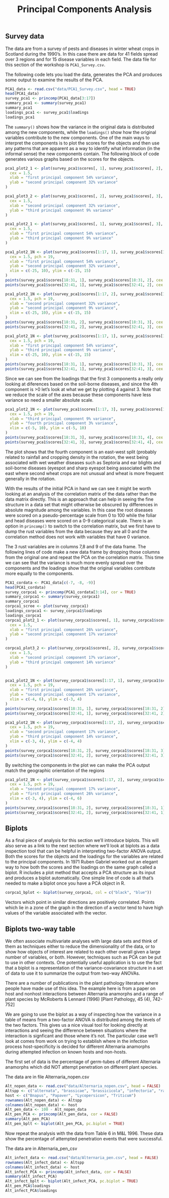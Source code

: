 % Principal Components Analysis


## Survey data

The data are from a survey of pests and diseases in winter wheat crops in Scotland during the 1990's.  In this case there are data for 41 fields spread over 3 regions and for 15 disease variables in each field.  The data file for this section of the workshop is `PCA1_Survey.csv`.

The following code lets you load the data, generates the PCA and produces some output to examine the results of the PCA.

```r
PCA1_data <- read.csv("data/PCA1_Survey.csv", head = TRUE)
head(PCA1_data)
survey_pca1 <- princomp(PCA1_data[3:17])
summary_pca1 <- summary(survey_pca1)
summary_pca1
loadings_pca1 <- survey_pca1$loadings
loadings_pca1
```

The `summary()` shows how the variance in the original data is distributed among the new components, while the `loadings()` show how the original variables contribute to the new components.  One of the main ways to interpret the components is to plot the scores for the objects and then use any patterns that are apparent as a way to identify what information (in the informal sense) the new components contain.  The following block of code generates various graphs based on the scores for the objects.

```r
pca1_plot2_1 <- plot(survey_pca1$scores[, 1], survey_pca1$scores[, 2],
  cex = 1.5,
  xlab = "first principal component 54% variance",
  ylab = "second principal component 32% variance"
)

pca1_plot3_2 <- plot(survey_pca1$scores[, 2], survey_pca1$scores[, 3],
  cex = 1.5,
  xlab = "second principal component 32% variance",
  ylab = "third principal component 9% variance"
)

pca1_plot2_1 <- plot(survey_pca1$scores[, 1], survey_pca1$scores[, 3],
  cex = 1.5,
  xlab = "first principal component 54% variance",
  ylab = "third principal component 9% variance"
)

pca1_plot2_1N <- plot(survey_pca1$scores[1:17, 1], survey_pca1$scores[1:17, 2],
  cex = 1.5, pch = 19,
  xlab = "first principal component 54% variance",
  ylab = "second principal component 32% variance",
  xlim = c(-25, 10), ylim = c(-15, 15)
)
points(survey_pca1$scores[18:31, 1], survey_pca1$scores[18:31, 2], cex = 1.5, pch = 15, col = "red")
points(survey_pca1$scores[32:41, 1], survey_pca1$scores[32:41, 2], cex = 1.5, pch = 17, col = "blue")

pca1_plot2_1N <- plot(survey_pca1$scores[1:17, 2], survey_pca1$scores[1:17, 3],
  cex = 1.5, pch = 19,
  xlab = "second principal component 32% variance",
  ylab = "second principal component 9% variance",
  xlim = c(-25, 10), ylim = c(-15, 15)
)
points(survey_pca1$scores[18:31, 2], survey_pca1$scores[18:31, 3], cex = 1.5, pch = 15, col = "red")
points(survey_pca1$scores[32:41, 2], survey_pca1$scores[32:41, 3], cex = 1.5, pch = 17, col = "blue")

pca1_plot2_1N <- plot(survey_pca1$scores[1:17, 1], survey_pca1$scores[1:17, 3],
  cex = 1.5, pch = 19,
  xlab = "first principal component 54% variance",
  ylab = "third principal component 9% variance",
  xlim = c(-25, 10), ylim = c(-15, 15)
)
points(survey_pca1$scores[18:31, 1], survey_pca1$scores[18:31, 3], cex = 1.5, pch = 15, col = "red")
points(survey_pca1$scores[32:41, 1], survey_pca1$scores[32:41, 3], cex = 1.5, pch = 17, col = "blue")
```

Since we can see from the loadings that the first 3 components a really only looking at diferences based on the soil-borne diseases, and since the 4th component is >0 let's look at what we get by plotting 4 against 3.  Note that we reduce the scale of the  axes because these components have less variance so need a smaller absolute scale.

```r
pca1_plot2_1N <- plot(survey_pca1$scores[1:17, 3], survey_pca1$scores[1:17, 4],
  cex = 1.5, pch = 19,
  xlab = "third principal component 9% variance",
  ylab = "fourth principal component 3% variance",
  xlim = c(-5, 10), ylim = c(-5, 10)
)
points(survey_pca1$scores[18:31, 3], survey_pca1$scores[18:31, 4], cex = 1.5, pch = 15, col = "red")
points(survey_pca1$scores[32:41, 3], survey_pca1$scores[32:41, 4], cex = 1.5, pch = 17, col = "blue")
```

The plot shows that the fourth component is an east-west split (probably related to rainfall and cropping density in the rotation, the west being associated with wet weather diseases such as Septoria and ear blights and soil-borne diseases (eyespot and sharp eyespot being associated with the east where second wheat crops are not unusual and wheat is more frequent generally in the rotation.

With the results of the initial PCA in hand we can see it might be worth looking at an analysis of the correlation matrix of the data rather than the data matrix directly.  This is an approach that can help in seeing the fine structure in a data set that might otherwise be obscured by differences in absolute magnitude among the variables.  In this case the root diseases were scored on a pseudo-percentage scale from 0 to 100 while the foliar and head diseases were scored on a 0-9 categorical scale.  There is an option in `princomp()` to switch to the correlation matrix, but we first have to dump the rust variables from the data because
they are all 0 and the correlation method does not work with variables that have 0 variance.

The 3 rust variables are in columns 7,8 and 9 of the data frame. The following lines of code make a new data frame by dropping those columns from the original one and repeat the PCA on the correlation matrix. This time we can see that the variance is much more evenly spread over the components and the loadings show that the original variables contribute more equally to the components.

```r
PCA1_cordata <- PCA1_data[c(-7, -8, -9)]
head(PCA1_cordata)
survey_corpca1 <- princomp(PCA1_cordata[3:14], cor = TRUE)
summary_corpca1 <- summary(survey_corpca1)
summary_corpca1
corpca1_scree <- plot(survey_corpca1)
loadings_corpca1 <- survey_corpca1$loadings
loadings_corpca1
corpca1_plot2_1 <- plot(survey_corpca1$scores[, 1], survey_corpca1$scores[, 2],
  cex = 1.5,
  xlab = "first principal component 26% variance",
  ylab = "second principal component 17% variance"
)

corpca1_plot3_2 <- plot(survey_corpca1$scores[, 2], survey_corpca1$scores[, 3],
  cex = 1.5,
  xlab = "second principal component 17% variance",
  ylab = "third principal component 14% variance"
)


pca1_plot2_1N <- plot(survey_corpca1$scores[1:17, 1], survey_corpca1$scores[1:17, 2],
  cex = 1.5, pch = 19,
  xlab = "first principal component 26% variance",
  ylab = "second principal component 17% variance",
  xlim = c(-4, 6), ylim = c(-3, 4)
)
points(survey_corpca1$scores[18:31, 1], survey_corpca1$scores[18:31, 2], cex = 1.5, pch = 15, col = "red")
points(survey_corpca1$scores[32:41, 1], survey_corpca1$scores[32:41, 2], cex = 1.5, pch = 17, col = "blue")

pca1_plot2_1N <- plot(survey_corpca1$scores[1:17, 2], survey_corpca1$scores[1:17, 3],
  cex = 1.5, pch = 19,
  xlab = "second principal component 17% variance",
  ylab = "third principal component 14% variance",
  xlim = c(-3, 4), ylim = c(-4, 4)
)
points(survey_corpca1$scores[18:31, 2], survey_corpca1$scores[18:31, 3], cex = 1.5, pch = 15, col = "red")
points(survey_corpca1$scores[32:41, 2], survey_corpca1$scores[32:41, 3], cex = 1.5, pch = 17, col = "blue")
```

By switching the components in the plot we can make the PCA output match the geographic orientation of the regions

```r
pca1_plot2_1N <- plot(survey_corpca1$scores[1:17, 2], survey_corpca1$scores[1:17, 1],
  cex = 1.5, pch = 19,
  xlab = "second principal component 17% variance",
  ylab = "first principal component 26% variance",
  xlim = c(-3, 4), ylim = c(-4, 6)
)
points(survey_corpca1$scores[18:31, 2], survey_corpca1$scores[18:31, 1], cex = 1.5, pch = 15, col = "red")
points(survey_corpca1$scores[32:41, 2], survey_corpca1$scores[32:41, 1], cex = 1.5, pch = 17, col = "blue")
```

## Biplots

As a final piece of analysis for this section we'll introduce biplots.  This will also serve as a link to the next section where we'll look at biplots as a data inspection tool that can be helpful in interpreting two-factor ANOVA output. 
Both the scores for the objects and the loadings for the variables are related to the principal components.  In 1971 Ruben Gabriel worked out an elegant way to how both the scores and the loadings on the same graph called a biplot.  R includes a plot method that accepts a PCA structure as its input and produces a biplot automatically.  One simple line of code is all that's needed to make a biplot once you have a PCA object in R.

```r
corpca1_bplot <- biplot(survey_corpca1, col = c("black", "blue"))
```
Vectors which point in similar directions are positively correlated.  Points which lie in a zone of the graph in the direction of a vector tend to have high values of the variable associated with the vector.

## Biplots two-way table 

We often associate multivariate analyses with large data sets and think of them as techniques either to reduce the dimensionality of the data, or to show how objects of interest are related to each other overall given a large number of variables, or both.  However, techniques such as PCA can be put to use in other contexts.   One potentially useful application is to use the fact that a biplot is a representation of the variance-covariance structure in a set of data to use it to summarize the output from two-way ANOVAs.

There are a number of publications in the plant pathology literature where people have made use of this idea.  The example here is from a paper on host and nonhost interactions between Alternaria anamorphs and a range of plant species by McRoberts & Lennard (1996) [Plant Pathology, 45 (4), 742-752]

We are going to use the biplot as a way of inspecting how the variance in a table of means from a two-factor ANOVA is distributed among the levels of the two factors. This gives us a nice visual tool for looking directly at interactions and seeing the difference between situations where the interaction is signficant and those where it's not. The particular case we'll look at comes from work on trying to establish where in the infection process host-specificity is decided for different Alternaria anamorphs during attempted infection on known hosts and non-hosts.

The first set of data is the percentage of germ-tubes of different Alternaria anamorphs which did NOT attempt penetration on different plant species.

The data are in file Alternaria_nopen.csv

```r
Alt_nopen_data <- read.csv("data/Alternaria_nopen.csv", head = FALSE)
Altspp <- c("alternata", "brassicae", "brassicicola", "infectoria", "raphani", "solani")
host <- c("Bnapus", "Papaver", "Lycopersicon", "Triticum")
rownames(Alt_nopen_data) <- Altspp
colnames(Alt_nopen_data) <- host
Alt_pen_data <- 100 - Alt_nopen_data
Alt_pen_PCA <- princomp(Alt_pen_data, cor = FALSE)
summary(Alt_pen_PCA)
Alt_pen_bplt <- biplot(Alt_pen_PCA, pc.biplot = TRUE)
```

Now repeat the analysis with the data from Table 6 in M&L 1996. These data show the percentage of attempted penetration events that were successful.

The data are in Alternaria_pen_csv

```r
Alt_infect_data <- read.csv("data/Alternaria_pen.csv", head = FALSE)
rownames(Alt_infect_data) <- Altspp
colnames(Alt_infect_data) <- host
Alt_infect_PCA <- princomp(Alt_infect_data, cor = FALSE)
summary(Alt_infect_PCA)
Alt_infect_bplt <- biplot(Alt_infect_PCA, pc.biplot = TRUE)
Alt_pen_PCA$loadings
Alt_infect_PCA$loadings
```

